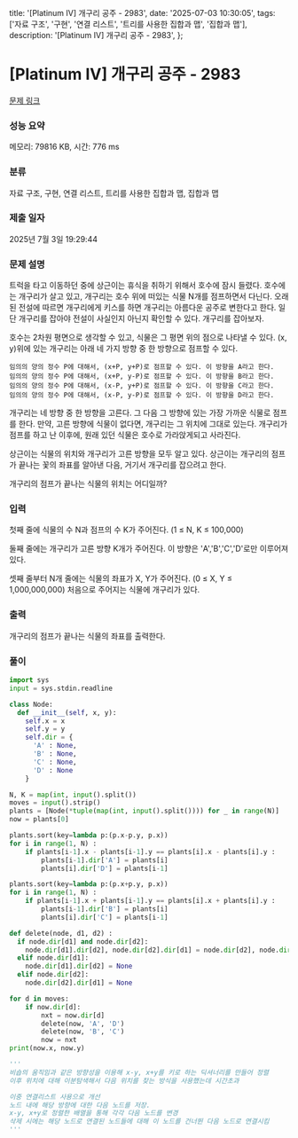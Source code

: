   title: '[Platinum IV] 개구리 공주 - 2983',
  date: '2025-07-03 10:30:05',
  tags: ['자료 구조', '구현', '연결 리스트', '트리를 사용한 집합과 맵', '집합과 맵'],
  description: '[Platinum IV] 개구리 공주 - 2983',
};

# [Platinum IV] 개구리 공주 - 2983 

[문제 링크](https://www.acmicpc.net/problem/2983) 

### 성능 요약

메모리: 79816 KB, 시간: 776 ms

### 분류

자료 구조, 구현, 연결 리스트, 트리를 사용한 집합과 맵, 집합과 맵

### 제출 일자

2025년 7월 3일 19:29:44

### 문제 설명

트럭을 타고 이동하던 중에 상근이는 휴식을 취하기 위해서 호수에 잠시 들렸다. 호수에는 개구리가 살고 있고, 개구리는 호수 위에 떠있는 식물 N개를 점프하면서 다닌다. 오래된 전설에 따르면 개구리에게 키스를 하면 개구리는 아름다운 공주로 변한다고 한다. 일단 개구리를 잡아야 전설이 사실인지 아닌지 확인할 수 있다. 개구리를 잡아보자.

호수는 2차원 평면으로 생각할 수 있고, 식물은 그 평면 위의 점으로 나타낼 수 있다. (x, y)위에 있는 개구리는 아래 네 가지 방향 중 한 방향으로 점프할 수 있다.

	임의의 양의 정수 P에 대해서, (x+P, y+P)로 점프할 수 있다. 이 방향을 A라고 한다.
	임의의 양의 정수 P에 대해서, (x+P, y-P)로 점프할 수 있다. 이 방향을 B라고 한다.
	임의의 양의 정수 P에 대해서, (x-P, y+P)로 점프할 수 있다. 이 방향을 C라고 한다.
	임의의 양의 정수 P에 대해서, (x-P, y-P)로 점프할 수 있다. 이 방향을 D라고 한다.

개구리는 네 방향 중 한 방향을 고른다. 그 다음 그 방향에 있는 가장 가까운 식물로 점프를 한다. 만약, 고른 방향에 식물이 없다면, 개구리는 그 위치에 그대로 있는다. 개구리가 점프를 하고 난 이후에, 원래 있던 식물은 호수로 가라앉게되고 사라진다.

상근이는 식물의 위치와 개구리가 고른 방향을 모두 알고 있다. 상근이는 개구리의 점프가 끝나는 꽃의 좌표를 알아낸 다음, 거기서 개구리를 잡으려고 한다.

개구리의 점프가 끝나는 식물의 위치는 어디일까?

### 입력 

 첫째 줄에 식물의 수 N과 점프의 수 K가 주어진다. (1 ≤ N, K ≤ 100,000)

둘째 줄에는 개구리가 고른 방향 K개가 주어진다. 이 방향은 'A','B','C','D'로만 이루어져 있다.

셋째 줄부터 N개 줄에는 식물의 좌표가 X, Y가 주어진다. (0 ≤ X, Y ≤ 1,000,000,000) 처음으로 주어지는 식물에 개구리가 있다.

### 출력 

 개구리의 점프가 끝나는 식물의 좌표를 출력한다.

### 풀이
```python
import sys
input = sys.stdin.readline

class Node:
  def __init__(self, x, y):
    self.x = x
    self.y = y
    self.dir = {
      'A' : None,
      'B' : None,
      'C' : None,
      'D' : None
    }

N, K = map(int, input().split())
moves = input().strip()
plants = [Node(*tuple(map(int, input().split()))) for _ in range(N)]
now = plants[0]

plants.sort(key=lambda p:(p.x-p.y, p.x))
for i in range(1, N) :
    if plants[i-1].x - plants[i-1].y == plants[i].x - plants[i].y :
        plants[i-1].dir['A'] = plants[i]
        plants[i].dir['D'] = plants[i-1]

plants.sort(key=lambda p:(p.x+p.y, p.x))
for i in range(1, N) :
    if plants[i-1].x + plants[i-1].y == plants[i].x + plants[i].y :
        plants[i-1].dir['B'] = plants[i]
        plants[i].dir['C'] = plants[i-1]

def delete(node, d1, d2) :
  if node.dir[d1] and node.dir[d2]:
    node.dir[d1].dir[d2], node.dir[d2].dir[d1] = node.dir[d2], node.dir[d1]
  elif node.dir[d1]:
    node.dir[d1].dir[d2] = None
  elif node.dir[d2]:
    node.dir[d2].dir[d1] = None

for d in moves:
    if now.dir[d]:
        nxt = now.dir[d]
        delete(now, 'A', 'D')
        delete(now, 'B', 'C')
        now = nxt
print(now.x, now.y)   

'''
비숍의 움직임과 같은 방향성을 이용해 x-y, x+y를 키로 하는 딕셔너리를 만들어 정렬
이후 위치에 대해 이분탐색해서 다음 위치를 찾는 방식을 사용했는데 시간초과

이중 연결리스트 사용으로 개선
노드 내에 해당 방향에 대한 다음 노드를 저장.
x-y, x+y로 정렬한 배열을 통해 각각 다음 노드를 변경
삭제 시에는 해당 노드로 연결된 노드들에 대해 이 노드를 건너뛴 다음 노드로 연결시킴
'''
```